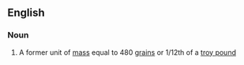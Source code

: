 ==English==

===Noun===
{{en-noun|sg=[[troy]] [[ounce]]}}

# A former unit of [[mass]] equal to 480 [[grain]]s or 1/12th of a [[troy pound]]